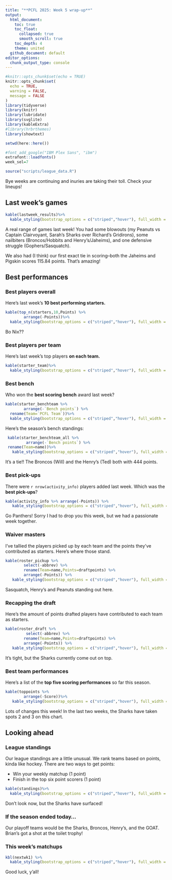 ```yaml
---
title: "**PCFL 2025: Week 5 wrap-up**"
output:
  html_document:
    toc: true
    toc_float: 
      collapsed: true
      smooth_scroll: true
    toc_depth: 4
    theme: united
  github_document: default
editor_options: 
  chunk_output_type: console
---
```


```r
#knitr::opts_chunk$set(echo = TRUE)
knitr::opts_chunk$set(
  echo = TRUE,
  warning = FALSE,
  message = FALSE
)
library(tidyverse)
library(knitr)
library(lubridate)
library(svglite)
library(kableExtra)
#library(hrbrthemes)
library(showtext)

setwd(here::here())

#font_add_google("IBM Plex Sans", "ibm")
extrafont::loadfonts()
week_sel=7

source("scripts/league_data.R")

```

Bye weeks are continuing and inuries are taking their toll. Check your lineups!

## Last week's games

```r
kable(lastweek_results)%>%
  kable_styling(bootstrap_options = c("striped","hover"), full_width = F, position = "left")
```

A real range of games last week! You had some blowouts (my Peanuts vs Captain Clairvoyant, Sarah's Sharks over Richard's Gridirons), some nailbiters (Broncos/Hobbits and Henry's/Jaheims), and one defensive struggle (Gophers/Sasquatch).

We also had (I think) our first exact tie in scoring--both the Jaheims and Pigskin scores 115.84 points. That's amazing!

## Best performances

### Best players overall
Here's last week's **10 best performing starters.** 

```r
kable(top_n(starters,10,Points) %>%
        arrange(-Points))%>%
  kable_styling(bootstrap_options = c("striped","hover"), full_width = F, position = "left")
```

Bo Nix??

### Best players per team
Here's last week's top players **on each team.**

```r
kable(starter_team)%>%
  kable_styling(bootstrap_options = c("striped","hover"), full_width = F, position = "left")
```

### Best bench
Who won the **best scoring bench** award last week?

```r
kable(starter_benchteam %>% 
        arrange(-`Bench points`) %>%
  rename(Team=`PCFL Team`))%>%
  kable_styling(bootstrap_options = c("striped","hover"), full_width = F, position = "left")
```

 Here's the season's bench standings:

```r
 kable(starter_benchteam_all %>%
         arrange(-`Bench points`) %>%
 rename(Team=name))%>%
   kable_styling(bootstrap_options = c("striped","hover"), full_width = F, position = "left")
```

It's a tie!! The Broncos (Will) and the Henry's (Ted) both with 444 points.

### Best pick-ups
There were `r nrow(activity_info)` players added last week. Which was the **best pick-ups**?

```r
kable(activity_info %>% arrange(-Points)) %>%
   kable_styling(bootstrap_options = c("striped","hover"), full_width = F, position = "left")
```

Go Panthers! Sorry I had to drop you this week, but we had a passionate week together.

### Waiver masters

I've tallied the players picked up by each team and the points they've contributed as starters. Here's where those stand.

```r
kable(roster_pickup %>%
        select(-abbrev) %>%
        rename(Team=name,Points=draftpoints) %>%
        arrange(-Points)) %>%
   kable_styling(bootstrap_options = c("striped","hover"), full_width = F, position = "left")
```

Sasquatch, Henry's and Peanuts standing out here.

### Recapping the draft
Here's the amount of points drafted players have contributed to each team as starters.

```r
kable(roster_draft %>% 
         select(-abbrev) %>%
        rename(Team=name,Points=draftpoints) %>% 
        arrange(-Points)) %>%
   kable_styling(bootstrap_options = c("striped","hover"), full_width = F, position = "left")
```

It's tight, but the Sharks currently come out on top.

### Best team performances 

Here's a list of the **top five scoring performances** so far this season.

```r
kable(toppoints %>%
        arrange(-Score))%>%
   kable_styling(bootstrap_options = c("striped","hover"), full_width = F, position = "left")
```

Lots of changes this week! In the last two weeks, the Sharks have taken spots 2 and 3 on this chart.

## Looking ahead

### League standings

Our league standings are a little unusual. We rank teams based on points, kinda like hockey. There are two ways to get points:

* Win your weekly matchup (1 point)
* Finish in the top six point scorers (1 point)

```r
kable(standings)%>%
  kable_styling(bootstrap_options = c("striped","hover"), full_width = F, position = "left")

```

Don't look now, but the Sharks have surfaced!

### If the season ended today...

Our playoff teams would be the Sharks, Broncos, Henry's, and the GOAT. Brian's got a shot at the toilet trophy!

### This week's matchups

```r
kbl(nextwk1) %>%
  kable_styling(bootstrap_options = c("striped","hover"), full_width = F, position = "left")
```

Good luck, y'all!